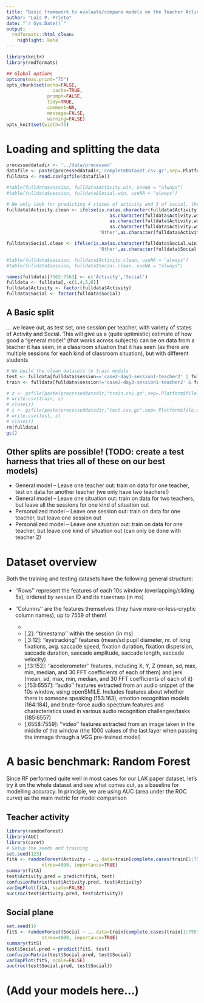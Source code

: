 ```yaml
---
title: "Basic framework to evaluate/compare models on the Teacher Activity Detection dataset"
author: "Luis P. Prieto"
date: "`r Sys.Date()`"
output:
  rmdformats::html_clean:
    highlight: kate
---
```



```r
library(knitr)
library(rmdformats)

## Global options
options(max.print="75")
opts_chunk$set(echo=FALSE,
	             cache=TRUE,
               prompt=FALSE,
               tidy=TRUE,
               comment=NA,
               message=FALSE,
               warning=FALSE)
opts_knit$set(width=75)
```

# Loading and splitting the data

```r
processeddatadir <- '../data/processed'
datafile <- paste(processeddatadir,'completeDataset.csv.gz',sep=.Platform$file.sep)
fulldata <- read.csv(gzfile(datafile))

#table(fulldata$session, fulldata$Activity.win, useNA = "always")
#table(fulldata$session, fulldata$Social.win, useNA = "always")

# We only look for predicting 4 states of activity and 3 of social, the rest (incl.NA) we bunch in 'Other'
fulldata$Activity.clean <- ifelse(is.na(as.character(fulldata$Activity.win)) | 
                                      as.character(fulldata$Activity.win)=='OFF' |
                                      as.character(fulldata$Activity.win)=='TDT' |
                                      as.character(fulldata$Activity.win)=='TEC',
                                  'Other',as.character(fulldata$Activity.win))

fulldata$Social.clean <- ifelse(is.na(as.character(fulldata$Social.win)),
                                  'Other',as.character(fulldata$Social.win))

#table(fulldata$session, fulldata$Activity.clean, useNA = "always")
#table(fulldata$session, fulldata$Social.clean, useNA = "always")

names(fulldata)[7562:7563] <- c('Activity','Social')
fulldata <- fulldata[,-c(1,4,5,6)]
fulldata$Activity <- factor(fulldata$Activity)
fulldata$Social <- factor(fulldata$Social)
```

## A Basic split

... we leave out, as test set, one session per teacher, with variety of states of Activity and Social. This will give us a (quite optimistic) estimate of how good a "general model" (that works across subjects) can be on data from a teacher it has seen, in a classroom situation that it has seen (as there are multiple sessions for each kind of classroom situation), but with different students

```r

# We build the clean datasets to train models
test <- fulldata[fulldata$session=='case2-day3-session1-teacher2' | fulldata$session=='case1-day1-session1-teacher1',]
train <- fulldata[fulldata$session!='case2-day3-session1-teacher2' & fulldata$session!='case1-day1-session1-teacher1',]

# z <- gzfile(paste(processeddatadir,"train.csv.gz",sep=.Platform$file.sep),"w")
# write.csv(train, z)
# close(z)
# z <- gzfile(paste(processeddatadir,"test.csv.gz",sep=.Platform$file.sep),"w")
# write.csv(test, z)
# close(z)
rm(fulldata)
gc()
```

## Other splits are possible! (TODO: create a test harness that tries all of these on our best models)

* General model -- Leave one teacher out: train on data for one teacher, test on data for another teacher (we only have two teachers!)
* General model -- Leave one situation out: train on data for two teachers, but leave all the sessions for one kind of situation out
* Personalized model -- Leave one session out: train on data for one teacher, but leave one session out
* Personalized model -- Leave one situation out: train on data for one teacher, but leave one kind of situation out (can only be done with teacher 2)

# Dataset overview

Both the training and testing datasets have the following general structure:

* ''Rows'' represent the features of each 10s window (overlapping/sliding 5s), ordered by `session` ID and its `timestamp` (in ms)

* ''Columns'' are the features themselves (they have more-or-less-cryptic column names), up to 7559 of them!
    * [,1]: ''session id''
    * [,2]: ''timestamp'' within the session (in ms)
    * [,3:12]: ''eyetracking'' features (mean/sd pupil diameter, nr. of long fixations, avg. saccade speed, fixation duration, fixation dispersion, saccade duration, saccade amplitude, saccade length, saccade velocity)
    * [,13:152]: ''accelerometer'' features, including X, Y, Z (mean, sd, max, min, median, and 30 FFT coefficients of each of them) and jerk (mean, sd, max, min, median, and 30 FFT coefficients of each of it)
    * [,153:6557]: ''audio'' features extracted from an audio snippet of the 10s window, using openSMILE. Includes features about whether there is someone speaking (153:163), emotion recognition models (164:184), and brute-force audio spectrum features and characteristics used in various audio recognition challenges/tasks (185:6557)
    * [,6558:7559]: ''video'' features extracted from an image taken in the middle of the window (the 1000 values of the last layer when passing the immage through a VGG pre-trained model)
    

# A basic benchmark: Random Forest

Since RF performed quite well in most cases for our LAK paper dataset, let's try it on the whole dataset and see what comes out, as a baseline for modelling accuracy. In principle, we are using AUC (area under the ROC curve) as the main metric for model comparison

## Teacher activity

```r
library(randomForest)
library(AUC)
library(caret)
# Setup the seeds and training
set.seed(123)
fitA <- randomForest(Activity ~ ., data=train[complete.cases(train[1:7557]),-c(1,2,7559)], 
             ntree=4000, importance=TRUE)
summary(fitA)
test$Activity.pred = predict(fitA, test)
confusionMatrix(test$Activity.pred, test$Activity)
varImpPlot(fitA, scale=FALSE)
auc(roc(test$Activity.pred, test$Activity))
```

## Social plane

```r
set.seed(1)
fitS <- randomForest(Social ~ ., data=train[complete.cases(train[1:7557]),-c(1,2,7558)], 
             ntree=4000, importance=TRUE)
summary(fitS)
test$Social.pred = predict(fitS, test)
confusionMatrix(test$Social.pred, test$Social)
varImpPlot(fitS, scale=FALSE)
auc(roc(test$Social.pred, test$Social))
```

# (Add your models here...)
